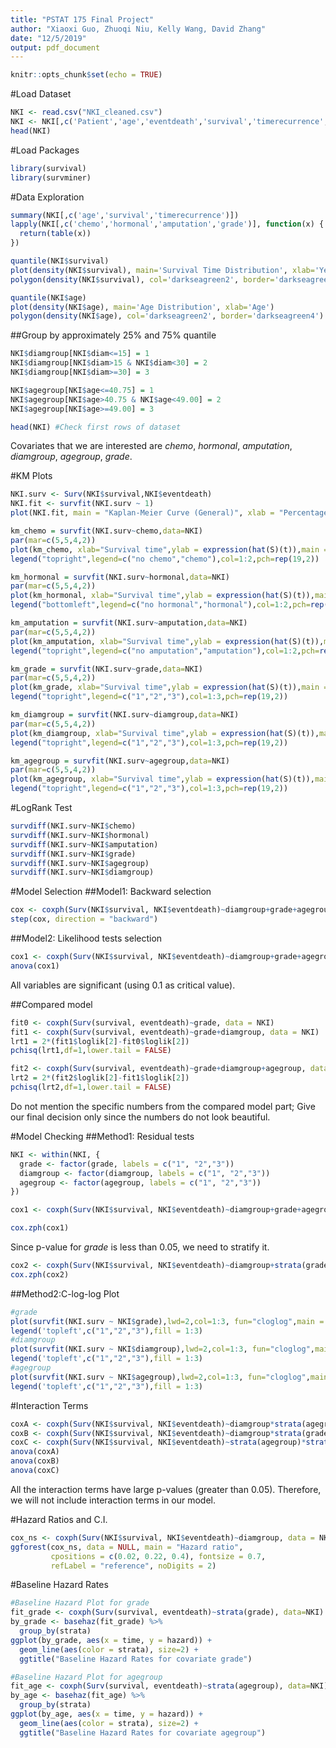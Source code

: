 ```yaml
---
title: "PSTAT 175 Final Project"
author: "Xiaoxi Guo, Zhuoqi Niu, Kelly Wang, David Zhang"
date: "12/5/2019"
output: pdf_document
---
```


```r
knitr::opts_chunk$set(echo = TRUE)
```

#Load Dataset
```r
NKI <- read.csv("NKI_cleaned.csv")
NKI <- NKI[,c('Patient','age','eventdeath','survival','timerecurrence','chemo','hormonal','amputation','histtype','diam','posnodes','grade','angioinv')]
head(NKI)
```

#Load Packages
```r
library(survival)
library(survminer)
```

#Data Exploration
```r
summary(NKI[,c('age','survival','timerecurrence')])
lapply(NKI[,c('chemo','hormonal','amputation','grade')], function(x) {
  return(table(x))
})
```

```r
quantile(NKI$survival)
plot(density(NKI$survival), main='Survival Time Distribution', xlab='Years')
polygon(density(NKI$survival), col='darkseagreen2', border='darkseagreen4')
```

```r
quantile(NKI$age)
plot(density(NKI$age), main='Age Distribution', xlab='Age')
polygon(density(NKI$age), col='darkseagreen2', border='darkseagreen4')
```

##Group by approximately 25% and 75% quantile
```r
NKI$diamgroup[NKI$diam<=15] = 1
NKI$diamgroup[NKI$diam>15 & NKI$diam<30] = 2
NKI$diamgroup[NKI$diam>=30] = 3

NKI$agegroup[NKI$age<=40.75] = 1
NKI$agegroup[NKI$age>40.75 & NKI$age<49.00] = 2
NKI$agegroup[NKI$age>=49.00] = 3
```

```r
head(NKI) #Check first rows of dataset
```
Covariates that we are interested are *chemo*, *hormonal*, *amputation*, *diamgroup*, *agegroup*, *grade*.\newline

#KM Plots
```r
NKI.surv <- Surv(NKI$survival,NKI$eventdeath)
NKI.fit <- survfit(NKI.surv ~ 1)
plot(NKI.fit, main = "Kaplan-Meier Curve (General)", xlab = "Percentage", ylab = "Time After Diagnosis (Years)")
```

```r
km_chemo = survfit(NKI.surv~chemo,data=NKI)
par(mar=c(5,5,4,2))
plot(km_chemo, xlab="Survival time",ylab = expression(hat(S)(t)),main = "KM Curve (Chemo and No Chemo)",lwd=2, col=1:2, mark.time = TRUE,mark=18)
legend("topright",legend=c("no chemo","chemo"),col=1:2,pch=rep(19,2))
```

```r
km_hormonal = survfit(NKI.surv~hormonal,data=NKI)
par(mar=c(5,5,4,2))
plot(km_hormonal, xlab="Survival time",ylab = expression(hat(S)(t)),main = "KM Curve (hormonal)",lwd=2, col=1:2, mark.time = TRUE,mark=18)
legend("bottomleft",legend=c("no hormonal","hormonal"),col=1:2,pch=rep(19,2))
```

```r
km_amputation = survfit(NKI.surv~amputation,data=NKI)
par(mar=c(5,5,4,2))
plot(km_amputation, xlab="Survival time",ylab = expression(hat(S)(t)),main = "KM Curve (Amputation)",lwd=2, col=1:2, mark.time = TRUE,mark=18)
legend("topright",legend=c("no amputation","amputation"),col=1:2,pch=rep(19,2))
```

```r
km_grade = survfit(NKI.surv~grade,data=NKI)
par(mar=c(5,5,4,2))
plot(km_grade, xlab="Survival time",ylab = expression(hat(S)(t)),main = "KM Curve (grade)",lwd=3, col=1:3, mark.time = TRUE,mark=18)
legend("topright",legend=c("1","2","3"),col=1:3,pch=rep(19,2))
```

```r
km_diamgroup = survfit(NKI.surv~diamgroup,data=NKI)
par(mar=c(5,5,4,2))
plot(km_diamgroup, xlab="Survival time",ylab = expression(hat(S)(t)),main = "KM Curve (diamgroup)",lwd=3, col=1:3, mark.time = TRUE,mark=18)
legend("topright",legend=c("1","2","3"),col=1:3,pch=rep(19,2))
```

```r
km_agegroup = survfit(NKI.surv~agegroup,data=NKI)
par(mar=c(5,5,4,2))
plot(km_agegroup, xlab="Survival time",ylab = expression(hat(S)(t)),main = "KM Curve (agegroup)",lwd=3, col=1:3, mark.time = TRUE,mark=18)
legend("topright",legend=c("1","2","3"),col=1:3,pch=rep(19,2))
```

#LogRank Test
```r
survdiff(NKI.surv~NKI$chemo) 
survdiff(NKI.surv~NKI$hormonal) 
survdiff(NKI.surv~NKI$amputation) 
survdiff(NKI.surv~NKI$grade) 
survdiff(NKI.surv~NKI$agegroup)
survdiff(NKI.surv~NKI$diamgroup)
```

#Model Selection
##Model1: Backward selection
```r
cox <- coxph(Surv(NKI$survival, NKI$eventdeath)~diamgroup+grade+agegroup, data = NKI)
step(cox, direction = "backward")
```

##Model2: Likelihood tests selection
```r
cox1 <- coxph(Surv(NKI$survival, NKI$eventdeath)~diamgroup+grade+agegroup, data = NKI)
anova(cox1)
```
All variables are significant (using 0.1 as critical value).

##Compared model
```r
fit0 <- coxph(Surv(survival, eventdeath)~grade, data = NKI)
fit1 <- coxph(Surv(survival, eventdeath)~grade+diamgroup, data = NKI)
lrt1 = 2*(fit1$loglik[2]-fit0$loglik[2])
pchisq(lrt1,df=1,lower.tail = FALSE)

fit2 <- coxph(Surv(survival, eventdeath)~grade+diamgroup+agegroup, data = NKI)
lrt2 = 2*(fit2$loglik[2]-fit1$loglik[2])
pchisq(lrt2,df=1,lower.tail = FALSE)
```
Do not mention the specific numbers from the compared model part; Give our final decision only since the numbers do not look beautiful.\newline

#Model Checking
##Method1: Residual tests
```r
NKI <- within(NKI, {
  grade <- factor(grade, labels = c("1", "2","3"))
  diamgroup <- factor(diamgroup, labels = c("1", "2","3"))
  agegroup <- factor(agegroup, labels = c("1", "2","3"))
})

cox1 <- coxph(Surv(NKI$survival, NKI$eventdeath)~diamgroup+grade+agegroup, data = NKI)

cox.zph(cox1)
```
Since p-value for *grade* is less than 0.05, we need to stratify it.

```r
cox2 <- coxph(Surv(NKI$survival, NKI$eventdeath)~diamgroup+strata(grade)+agegroup, data = NKI)
cox.zph(cox2)
```

##Method2:C-log-log Plot
```r
#grade
plot(survfit(NKI.surv ~ NKI$grade),lwd=2,col=1:3, fun="cloglog",main = "cloglog grade",xlab="Time until Death \n in years",ylab="log(S(t))") 
legend('topleft',c("1","2","3"),fill = 1:3)
#diamgroup
plot(survfit(NKI.surv ~ NKI$diamgroup),lwd=2,col=1:3, fun="cloglog",main = "cloglog diamgroup",xlab="Time until Death \n in years",ylab="log(S(t))") 
legend('topleft',c("1","2","3"),fill = 1:3)
#agegroup
plot(survfit(NKI.surv ~ NKI$agegroup),lwd=2,col=1:3, fun="cloglog",main = "cloglog agegroup",xlab="Time until Death \n in years",ylab="log(S(t))") 
legend('topleft',c("1","2","3"),fill = 1:3)
```

#Interaction Terms
```r
coxA <- coxph(Surv(NKI$survival, NKI$eventdeath)~diamgroup*strata(agegroup), data = NKI)
coxB <- coxph(Surv(NKI$survival, NKI$eventdeath)~diamgroup*strata(grade), data = NKI)
coxC <- coxph(Surv(NKI$survival, NKI$eventdeath)~strata(agegroup)*strata(grade), data = NKI)
anova(coxA)
anova(coxB)
anova(coxC)
```
All the interaction terms have large p-values (greater than 0.05). Therefore, we will not include interaction terms in our model.\newline

#Hazard Ratios and C.I.
```r
cox_ns <- coxph(Surv(NKI$survival, NKI$eventdeath)~diamgroup, data = NKI)
ggforest(cox_ns, data = NULL, main = "Hazard ratio",
         cpositions = c(0.02, 0.22, 0.4), fontsize = 0.7,
         refLabel = "reference", noDigits = 2)
```

#Baseline Hazard Rates
```r
#Baseline Hazard Plot for grade
fit_grade <- coxph(Surv(survival, eventdeath)~strata(grade), data=NKI)
by_grade <- basehaz(fit_grade) %>% 
  group_by(strata)
ggplot(by_grade, aes(x = time, y = hazard)) + 
  geom_line(aes(color = strata), size=2) +
  ggtitle("Baseline Hazard Rates for covariate grade")

#Baseline Hazard Plot for agegroup
fit_age <- coxph(Surv(survival, eventdeath)~strata(agegroup), data=NKI)
by_age <- basehaz(fit_age) %>% 
  group_by(strata)
ggplot(by_age, aes(x = time, y = hazard)) + 
  geom_line(aes(color = strata), size=2) +
  ggtitle("Baseline Hazard Rates for covariate agegroup")

```













